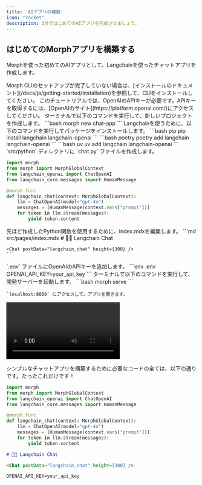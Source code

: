```yaml
---
title: 'AIアプリの構築'
icon: "rocket"
description: 3分ではじめてのAIアプリを完成させましょう。
---
```


## はじめてのMorphアプリを構築する

Morphを使った初めてのAIアプリとして、Langchainを使ったチャットアプリを作成します。

<Warning>
  Morph CLIのセットアップが完了していない場合は、[インストールのドキュメント](/docs/ja/getting-started/installation)を参照して、CLIをインストールしてください。
</Warning>

<Note>
  このチュートリアルでは、OpenAIのAPIキーが必要です。APIキーを取得するには、[OpenAIのサイト](https://platform.openai.com/)にアクセスしてください。
</Note>

<Steps>
  <Step title="プロジェクトの初期化">
    ターミナルで以下のコマンドを実行して、新しいプロジェクトを作成します。
    ```bash
    morph new chat-app
    ```
  </Step>
  <Step title="パッケージをインストールする">
    Langchainを使うために、以下のコマンドを実行してパッケージをインストールします。
    <CodeGroup>
			```bash pip
			pip install langchain langchain-openai
			```
			```bash poetry
			poetry add langchain langchain-openai
			```
			```bash uv
			uv add langchain langchain-openai
			```
		</CodeGroup>
  </Step>
  <Step title="chat.pyを作成する">
    `src/python` ディレクトリに `chat.py` ファイルを作成します。

```python src/python/chat.py
import morph
from morph import MorphGlobalContext
from langchain_openai import ChatOpenAI
from langchain_core.messages import HumanMessage

@morph.func
def langchain_chat(context: MorphGlobalContext):
    llm = ChatOpenAI(model="gpt-4o")
    messages = [HumanMessage(context.vars["prompt"])]
    for token in llm.stream(messages):
        yield token.content
```

  </Step>
  <Step title="index.mdxを編集する">
    先ほど作成したPython関数を使用するために、index.mdxを編集します。
    ```md src/pages/index.mdx
    # 🦜🔗 Langchain Chat

    <Chat postData="langchain_chat" height={300} />
    ```
  </Step>
  <Step title=".envにAPIキーを追加する">
    `.env` ファイルにOpenAIのAPIキーを追加します。
    ```env .env
    OPENAI_API_KEY=your_api_key
    ```
  </Step>
  <Step title="ローカルサーバーを起動する">
    ターミナルで以下のコマンドを実行して、開発サーバーを起動します。
    ```bash
    morph serve
    ```

    `localhost:8080` にアクセスして、アプリを開きます。
  </Step>
</Steps>

<Frame>
  <video
    controls
    className="w-full aspect-video"
    src="https://videos.ctfassets.net/9ncizv60xc5y/2iLVmcZEi4k42qycBRtKKi/1b8ec7ab402f0aaaaf6c07ab2cd37967/Tutorial_AI_App.mp4"
  ></video>
</Frame>


シンプルなチャットアプリを構築するために必要なコードの全ては、以下の通りです。たったこれだけです！


<CodeGroup>

```python src/python/chat.py
import morph
from morph import MorphGlobalContext
from langchain_openai import ChatOpenAI
from langchain_core.messages import HumanMessage

@morph.func
def langchain_chat(context: MorphGlobalContext):
    llm = ChatOpenAI(model="gpt-4o")
    messages = [HumanMessage(context.vars["prompt"])]
    for token in llm.stream(messages):
        yield token.content
```

```md src/pages/index.mdx
# 🦜🔗 Langchain Chat

<Chat postData="langchain_chat" height={300} />
```

```env .env
OPENAI_API_KEY=your_api_key
```

</CodeGroup>

